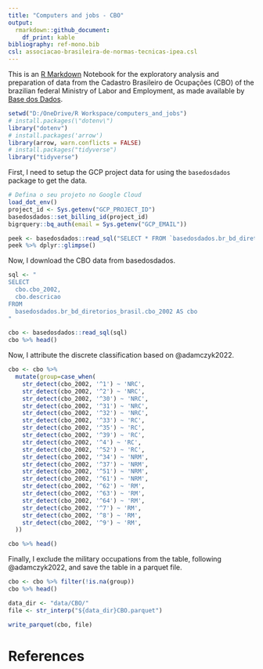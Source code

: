 ```yaml
---
title: "Computers and jobs - CBO"
output:
  rmarkdown::github_document:
    df_print: kable
bibliography: ref-mono.bib
csl: associacao-brasileira-de-normas-tecnicas-ipea.csl
---
```


This is an [R Markdown](http://rmarkdown.rstudio.com) Notebook for the exploratory analysis and preparation of data from the Cadastro Brasileiro de Ocupações (CBO) of the brazilian federal Ministry of Labor and Employment, as made available by [Base dos Dados](https://basedosdados.org/).

```r
setwd("D:/OneDrive/R Workspace/computers_and_jobs")
# install.packages(\"dotenv\")
library("dotenv")
# install.packages('arrow')
library(arrow, warn.conflicts = FALSE)
# install.packages("tidyverse")
library("tidyverse")
```

First, I need to setup the GCP project data for using the `basedosdados` package to get the data.

```r
# Defina o seu projeto no Google Cloud
load_dot_env()
project_id <- Sys.getenv("GCP_PROJECT_ID")
basedosdados::set_billing_id(project_id)
bigrquery::bq_auth(email = Sys.getenv("GCP_EMAIL"))
```

```r
peek <- basedosdados::read_sql("SELECT * FROM `basedosdados.br_bd_diretorios_brasil.cbo_2002` LIMIT 1")
peek %>% dplyr::glimpse()
```

Now, I download the CBO data from basedosdados.

```r

sql <- "
SELECT
  cbo.cbo_2002,
  cbo.descricao
FROM
  basedosdados.br_bd_diretorios_brasil.cbo_2002 AS cbo
"

cbo <- basedosdados::read_sql(sql)
cbo %>% head()
```

Now, I attribute the discrete classification based on @adamczyk2022.

```r
cbo <- cbo %>%
  mutate(group=case_when(
    str_detect(cbo_2002, '^1') ~ 'NRC',
    str_detect(cbo_2002, '^2') ~ 'NRC',
    str_detect(cbo_2002, '^30') ~ 'NRC',
    str_detect(cbo_2002, '^31') ~ 'NRC',
    str_detect(cbo_2002, '^32') ~ 'NRC',
    str_detect(cbo_2002, '^33') ~ 'RC',
    str_detect(cbo_2002, '^35') ~ 'RC',
    str_detect(cbo_2002, '^39') ~ 'RC',
    str_detect(cbo_2002, '^4') ~ 'RC',
    str_detect(cbo_2002, '^52') ~ 'RC',
    str_detect(cbo_2002, '^34') ~ 'NRM',
    str_detect(cbo_2002, '^37') ~ 'NRM',
    str_detect(cbo_2002, '^51') ~ 'NRM',
    str_detect(cbo_2002, '^61') ~ 'NRM',
    str_detect(cbo_2002, '^62') ~ 'RM',
    str_detect(cbo_2002, '^63') ~ 'RM',
    str_detect(cbo_2002, '^64') ~ 'RM',
    str_detect(cbo_2002, '^7') ~ 'RM',
    str_detect(cbo_2002, '^8') ~ 'RM',
    str_detect(cbo_2002, '^9') ~ 'RM',
  ))

cbo %>% head()
```

Finally, I exclude the military occupations from the table, following @adamczyk2022, and save the table in a parquet file.

```r
cbo <- cbo %>% filter(!is.na(group))
cbo %>% head()
```

```r
data_dir <- "data/CBO/"
file <- str_interp("${data_dir}CBO.parquet")

write_parquet(cbo, file)
```

# References
